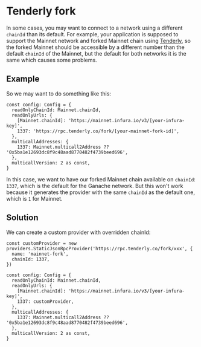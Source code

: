 # Tenderly fork

In some cases, you may want to connect to a network using a different `chainId` than its default. For example, your application is supposed to support the Mainnet network and forked Mainnet chain using [Tenderly](https://docs.tenderly.co/simulations-and-forks/simulation-api/testing/local-tests-on-top-of-mainnet-data-in-the-cloud/first-usage-of-tenderly-apis-in-tests), so the forked Mainnet should be accessible by a different number than the default `chainId` of the Mainnet, but the default for both networks it is the same which causes some problems.

## Example

So we may want to do something like this:

```tsx
const config: Config = {
  readOnlyChainId: Mainnet.chainId,
  readOnlyUrls: {
    [Mainnet.chainId]: 'https://mainnet.infura.io/v3/[your-infura-key]',
    1337: 'https://rpc.tenderly.co/fork/[your-mainnet-fork-id]',
  },
  multicallAddresses: {
    1337: Mainnet.multicall2Address ?? '0x5ba1e12693dc8f9c48aad8770482f4739beed696',
  },
  multicallVersion: 2 as const,
}
```

In this case, we want to have our forked Mainnet chain available on `chainId`: `1337`, which is the default for the Ganache network. But this won't work because it generates the provider with the same `chainId` as the default one, which is `1` for Mainnet.

## Solution

We can create a custom provider with overridden chainId:

```tsx
const customProvider = new providers.StaticJsonRpcProvider('https://rpc.tenderly.co/fork/xxx', {
  name: 'mainnet-fork',
  chainId: 1337,
})

const config: Config = {
  readOnlyChainId: Mainnet.chainId,
  readOnlyUrls: {
    [Mainnet.chainId]: 'https://mainnet.infura.io/v3/[your-infura-key]',
    1337: customProvider,
  },
  multicallAddresses: {
    1337: Mainnet.multicall2Address ?? '0x5ba1e12693dc8f9c48aad8770482f4739beed696',
  },
  multicallVersion: 2 as const,
}
```
